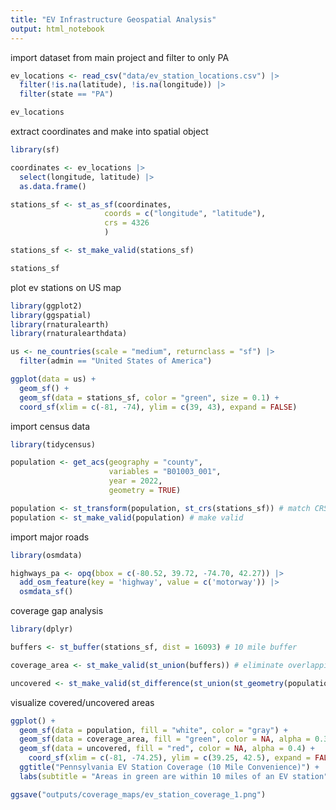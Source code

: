 ```yaml
---
title: "EV Infrastructure Geospatial Analysis"
output: html_notebook
---
```


import dataset from main project and filter to only PA

```r
ev_locations <- read_csv("data/ev_station_locations.csv") |>
  filter(!is.na(latitude), !is.na(longitude)) |>
  filter(state == "PA")

ev_locations
```

extract coordinates and make into spatial object

```r
library(sf)

coordinates <- ev_locations |>
  select(longitude, latitude) |>
  as.data.frame()

stations_sf <- st_as_sf(coordinates, 
                     coords = c("longitude", "latitude"), 
                     crs = 4326
                     )

stations_sf <- st_make_valid(stations_sf)

stations_sf
```

plot ev stations on US map

```r
library(ggplot2)
library(ggspatial)
library(rnaturalearth)
library(rnaturalearthdata)

us <- ne_countries(scale = "medium", returnclass = "sf") |>
  filter(admin == "United States of America")

ggplot(data = us) + 
  geom_sf() +
  geom_sf(data = stations_sf, color = "green", size = 0.1) +
  coord_sf(xlim = c(-81, -74), ylim = c(39, 43), expand = FALSE)

```

import census data

```r
library(tidycensus)

population <- get_acs(geography = "county",
                      variables = "B01003_001",
                      year = 2022,
                      geometry = TRUE)

population <- st_transform(population, st_crs(stations_sf)) # match CRS
population <- st_make_valid(population) # make valid
```

import major roads

```r
library(osmdata)

highways_pa <- opq(bbox = c(-80.52, 39.72, -74.70, 42.27)) |>
  add_osm_feature(key = 'highway', value = c('motorway')) |>
  osmdata_sf()
```

coverage gap analysis

```r
library(dplyr)

buffers <- st_buffer(stations_sf, dist = 16093) # 10 mile buffer

coverage_area <- st_make_valid(st_union(buffers)) # eliminate overlapping buffers

uncovered <- st_make_valid(st_difference(st_union(st_geometry(population)), coverage_area)) # uncovered area
```

visualize covered/uncovered areas

```r
ggplot() +
  geom_sf(data = population, fill = "white", color = "gray") +
  geom_sf(data = coverage_area, fill = "green", color = NA, alpha = 0.3) +
  geom_sf(data = uncovered, fill = "red", color = NA, alpha = 0.4) +
    coord_sf(xlim = c(-81, -74.25), ylim = c(39.25, 42.5), expand = FALSE) +
  ggtitle("Pennsylvania EV Station Coverage (10 Mile Convenience)") +
  labs(subtitle = "Areas in green are within 10 miles of an EV station")

ggsave("outputs/coverage_maps/ev_station_coverage_1.png")
```
